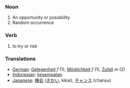 === Noun ===

#An opportunity or possibility
#Random occurrence

===Verb===

#to try or risk

=== Translations ===
*[[German]]: [[Gelegenheit]] ''f'' (1), [[Möglichkeit]] ''f'' (1), [[Zufall]] ''m'' (2) 
*[[Indonesian]]: [[sempat|kesempatan]]
*[[Japanese]]: [[機会]] ([[きかい]], kikai), [[チャンス]] (chansu)